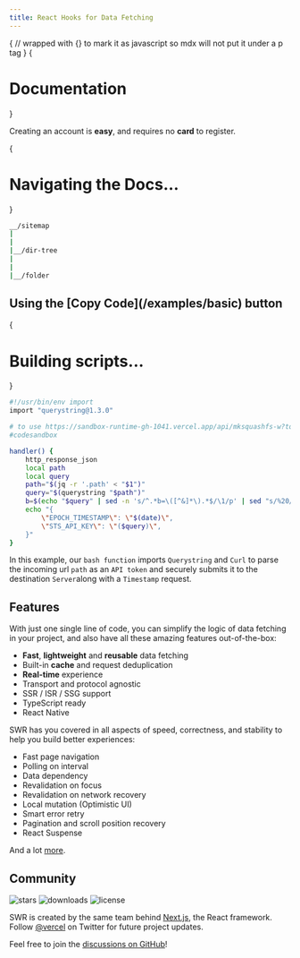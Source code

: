 ```yaml
---
title: React Hooks for Data Fetching
---
```



{
// wrapped with {} to mark it as javascript so mdx will not put it under a p tag
}
{<h1 className="inline-block pb-0 text-transparent bg-clip-text bg-gradient-to-r from-white to-teal-300">Documentation</h1>}

<Callout emoji="✅">
 Creating an account is <strong>easy</strong>, and requires no <strong>card</strong> to <CustomLink href="http://localhost:3333/auth/register">register</CustomLink>.
</Callout>

{<h1 className="text-gray-400">Navigating the Docs...</h1>}

```bash
__/sitemap
|
|
|__/dir-tree
|
|
|__/folder
```

<h2 className="mt-16 mb-20 text-center">Using the [Copy Code](/examples/basic)  button</h2>

{<h1 className="text-gray-400">Building scripts...</h1>}

```bash
#!/usr/bin/env import
import "querystring@1.3.0"

# to use https://sandbox-runtime-gh-1041.vercel.app/api/mksquashfs-w?tokenykey123
#codesandbox 

handler() {
	http_response_json
	local path
	local query
	path="$(jq -r '.path' < "$1")"
	query="$(querystring "$path")"
	b=$(echo "$query" | sed -n 's/^.*b=\([^&]*\).*$/\1/p' | sed "s/%20/ /g")
	echo "{ 
		\"EPOCH_TIMESTAMP\": \"$(date)\",
		\"STS_API_KEY\": \"($query)\",
	}"
}
```

In this example, our `bash function` imports `Querystring` and `Curl` to parse the incoming url `path` as an `API token` and securely submits it to the destination `Server`along with a `Timestamp` request.


## Features

With just one single line of code, you can simplify the logic of data fetching in your project, and also have all these amazing features out-of-the-box:

- **Fast**, **lightweight** and **reusable** data fetching
- Built-in **cache** and request deduplication
- **Real-time** experience
- Transport and protocol agnostic
- SSR / ISR / SSG support
- TypeScript ready
- React Native

SWR has you covered in all aspects of speed, correctness, and stability to help you build better experiences:

- Fast page navigation
- Polling on interval
- Data dependency
- Revalidation on focus
- Revalidation on network recovery
- Local mutation (Optimistic UI)
- Smart error retry
- Pagination and scroll position recovery
- React Suspense

And a lot [more](/docs/getting-started).

## Community

<p className="flex h-6">
  <img alt="stars" src="https://badgen.net/github/stars/vercel/swr" className="inline-block mr-2"/>
  <img alt="downloads" src="https://badgen.net/npm/dt/swr" className="inline-block mr-2"/>
  <img alt="license" src="https://badgen.net/npm/license/swr" className="inline-block mr-2"/>
</p>

SWR is created by the same team behind [Next.js](https://nextjs.org), the React framework.  
Follow [@vercel](https://twitter.com/vercel) on Twitter for future project updates.

Feel free to join the [discussions on GitHub](https://github.com/vercel/swr/discussions)!
